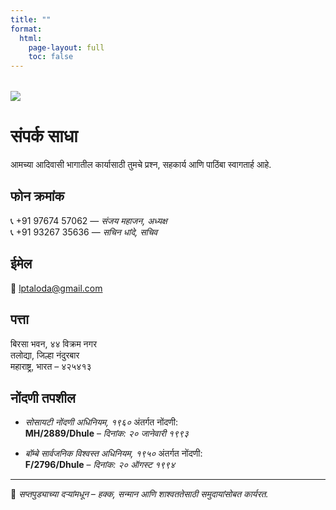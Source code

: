 ---
title: ""
format:
  html:
    page-layout: full
    toc: false
---

<img src="satpura hills.jpg" style="max-width: 100%; height: auto; display: block; margin: 2rem auto;" />

# संपर्क साधा

आमच्या आदिवासी भागातील कार्यासाठी तुमचे प्रश्न, सहकार्य आणि पाठिंबा स्वागतार्ह आहे.

## फोन क्रमांक

📞 +91 97674 57062 — *संजय महाजन, अध्यक्ष*  
📞 +91 93267 35636 — *सचिन धांदे, सचिव*

## ईमेल

📧 [lptaloda@gmail.com](mailto:lptaloda@gmail.com)

## पत्ता

बिरसा भवन, ४४ विक्रम नगर  
तलोद्या, जिल्हा नंदुरबार  
महाराष्ट्र, भारत – ४२५४१३

## नोंदणी तपशील

- *सोसायटी नोंदणी अधिनियम, १९६०* अंतर्गत नोंदणी:  
  **MH/2889/Dhule** – *दिनांक: २० जानेवारी १९९३*

- *बॉम्बे सार्वजनिक विश्वस्त अधिनियम, १९५०* अंतर्गत नोंदणी:  
  **F/2796/Dhule** – *दिनांक: २० ऑगस्ट १९९४*

------------------------------------------------------------------------

🌿 *सप्तपुड्याच्या दऱ्यांमधून – हक्क, सन्मान आणि शाश्वततेसाठी समुदायांसोबत कार्यरत.*
